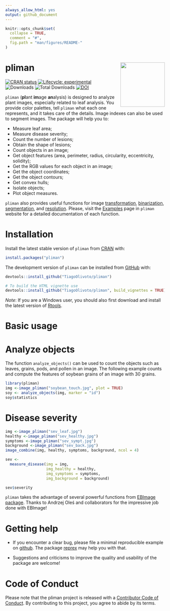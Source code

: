 ```yaml
---
always_allow_html: yes
output: github_document
---
```


<!-- README.md is generated from README.Rmd. Please edit that file -->

```r
knitr::opts_chunk$set(
  collapse = TRUE,
  comment = "#",
  fig.path = "man/figures/README-"
)

```

# pliman <img src="man/figures/logo_pliman.svg" align="right" height="140/"/>

<!-- badges: start -->
[![CRAN status](https://www.r-pkg.org/badges/version-ago/pliman)](https://CRAN.R-project.org/package=pliman)
[![Lifecycle: experimental](https://img.shields.io/badge/lifecycle-experimental-brightgreen.svg)](https://lifecycle.r-lib.org/articles/stages.html#experimental-1)
![Downloads](http://cranlogs.r-pkg.org/badges/pliman)
![Total Downloads](https://cranlogs.r-pkg.org/badges/grand-total/pliman)
[![DOI](https://zenodo.org/badge/352844585.svg)](https://zenodo.org/badge/latestdoi/352844585)
<!-- badges: end -->

`pliman` (**pl**ant **im**age **an**alysis) is designed to analyze plant images, especially related to leaf analysis. You provide color palettes, tell `pliman` what each one represents, and it takes care of the details. Image indexes can also be used to segment images. The package will help you to:

* Measure leaf area;
* Measure disease severity;
* Count the number of lesions;
* Obtain the shape of lesions;
* Count objects in an image;
* Get object features (area, perimeter, radius, circularity, eccentricity, solidity);
* Get the RGB values for each object in an image;
* Get the object coordinates;
* Get the object contours;
* Get convex hulls;
* Isolate objects;
* Plot object measures.

`pliman` also provides useful functions for image [transformation](https://tiagoolivoto.github.io/pliman/reference/utils_transform.html), [binarization](https://tiagoolivoto.github.io/pliman/reference/image_binary.html), [segmentation](https://tiagoolivoto.github.io/pliman/reference/image_segment.html), and [resolution](https://tiagoolivoto.github.io/pliman/reference/utils_dpi.html). Please, visit the [Examples](https://tiagoolivoto.github.io/pliman/index.html) page in `pliman` website for a detailed documentation of each function.


# Installation

Install the latest stable version of `pliman` from [CRAN](https://CRAN.R-project.org/package=pliman) with:

```r
install.packages("pliman")

```

The development version of `pliman` can be installed from [GitHub](https://github.com/TiagoOlivoto/pliman) with:

```r
devtools::install_github("TiagoOlivoto/pliman")

# To build the HTML vignette use
devtools::install_github("TiagoOlivoto/pliman", build_vignettes = TRUE)

```

*Note*: If you are a Windows user, you should also first download and install the latest version of [Rtools](https://cran.r-project.org/bin/windows/Rtools/).


# Basic usage

# Analyze objects
The function `analyze_objects()` can be used to count the objects such as leaves, grains, pods, and pollen in an image. The following example counts and compute the features of soybean grains of an image with 30 grains.

```r
library(pliman)
img <-image_pliman("soybean_touch.jpg", plot = TRUE)
soy <- analyze_objects(img, marker = "id")
soy$statistics
```


# Disease severity

```r
img <-image_pliman("sev_leaf.jpg")
healthy <-image_pliman("sev_healthy.jpg")
symptoms <-image_pliman("sev_sympt.jpg")
background <-image_pliman("sev_back.jpg")
image_combine(img, healthy, symptoms, background, ncol = 4)

```

```r
sev <- 
  measure_disease(img = img,
                  img_healthy = healthy,
                  img_symptoms = symptoms,
                  img_background = background)

sev$severity
```

`pliman` takes the advantage of several powerful functions from [EBImage package](https://bioconductor.org/packages/release/bioc/html/EBImage.html). Thanks to Andrzej Oleś and collaborators for the impressive job done with EBImage!


# Getting help

-   If you encounter a clear bug, please file a minimal reproducible example on [github](https://github.com/TiagoOlivoto/pliman/issues). The package [reprex](https://reprex.tidyverse.org/) may help you with that.

-   Suggestions and criticisms to improve the quality and usability of the package are welcome!

# Code of Conduct

Please note that the pliman project is released with a [Contributor Code of Conduct](https://tiagoolivoto.github.io/pliman/CODE_OF_CONDUCT.html). By contributing to this project, you agree to abide by its terms.

